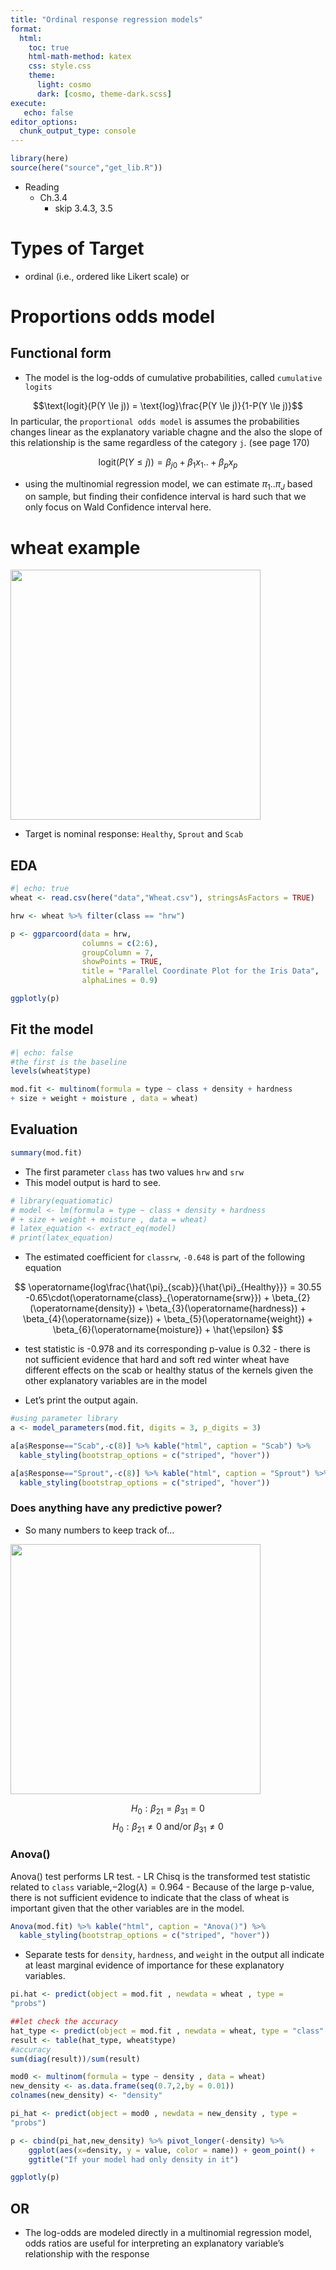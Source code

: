 ```yaml
---
title: "Ordinal response regression models"
format:
  html:
    toc: true
    html-math-method: katex
    css: style.css  
    theme:
      light: cosmo
      dark: [cosmo, theme-dark.scss]
execute: 
   echo: false
editor_options: 
  chunk_output_type: console
---
```


```{=html}
<style>
.table-hover > tbody > tr:hover { 
  background-color: #f4f442;
}
</style>
```

```r
library(here)
source(here("source","get_lib.R"))
```

-   Reading
    -   Ch.3.4
        -   skip 3.4.3, 3.5 

# Types of Target

- ordinal (i.e., ordered like Likert scale) or 
    

# Proportions odds model


## Functional form 

- The model is the log-odds of cumulative probabilities, called `cumulative logits`

$$\text{logit}(P(Y \le j)) = \text{log}\frac{P(Y \le j)}{1-P(Y \le j)}$$
In particular, the `proportional odds model` is assumes the probabilities changes linear as the explanatory variable chagne and the also the slope of this relationship is the same regardless of the category `j`. (see page 170)


$$\text{logit}(P(Y \le j)) = \beta_{j0} + \beta_{1}x_1 .. + \beta_{p}x_p$$

-   using the multinomial regression model, we can estimate $\pi_1..\pi_J$ based on sample, but finding their confidence interval is hard such that we only focus on Wald Confidence interval here.


# wheat example

![](image/wheat.PNG){fig-align="center" width="400"}

-   Target is nominal response: `Healthy`, `Sprout` and `Scab`

## EDA

```r
#| echo: true
wheat <- read.csv(here("data","Wheat.csv"), stringsAsFactors = TRUE)

hrw <- wheat %>% filter(class == "hrw")

p <- ggparcoord(data = hrw, 
                columns = c(2:6),
                groupColumn = 7,
                showPoints = TRUE, 
                title = "Parallel Coordinate Plot for the Iris Data",
                alphaLines = 0.9)

ggplotly(p)
```

## Fit the model 

```r
#| echo: false
#the first is the baseline
levels(wheat$type)

mod.fit <- multinom(formula = type ~ class + density + hardness
+ size + weight + moisture , data = wheat)
```

## Evaluation

```r
summary(mod.fit)
```

- The first parameter `class` has two values `hrw` and `srw`
- This model output is hard to see. 

```r


# library(equatiomatic)
# model <- lm(formula = type ~ class + density + hardness
# + size + weight + moisture , data = wheat)
# latex_equation <- extract_eq(model)
# print(latex_equation)

```

-   The estimated coefficient for `classrw`, `-0.648` is part of the following equation

$$
\operatorname{log\frac{\hat{\pi}_{scab}}{\hat{\pi}_{Healthy}}} = 30.55 -0.65\cdot(\operatorname{class}_{\operatorname{srw}}) + \beta_{2}(\operatorname{density}) + \beta_{3}(\operatorname{hardness}) + \beta_{4}(\operatorname{size}) + \beta_{5}(\operatorname{weight}) + \beta_{6}(\operatorname{moisture}) + \hat{\epsilon}
$$ 

- test statistic is -0.978 and its corresponding p-value is 0.32 - there is not sufficient evidence that hard and soft red winter wheat have different effects on the scab or healthy status of the kernels given the other explanatory variables are in the model

- Let's print the output again. 

```r
#using parameter library
a <- model_parameters(mod.fit, digits = 3, p_digits = 3)

a[a$Response=="Scab",-c(8)] %>% kable("html", caption = "Scab") %>% 
  kable_styling(bootstrap_options = c("striped", "hover"))

a[a$Response=="Sprout",-c(8)] %>% kable("html", caption = "Sprout") %>% 
  kable_styling(bootstrap_options = c("striped", "hover"))
```

### Does anything have any predictive power?

-  So many numbers to keep track of... 

![](image/20250515_1714_Comical Cry for Help_simple_compose_01jvb71d92env8p907xwzqr048.png){fig-align="center" width="400"}



$$H_0: \beta_{21} = \beta_{31} = 0$$
$$H_0: \beta_{21} \not = 0 \text{ and/or } \beta_{31} \not= 0$$

### Anova()

Anova() test performs LR test.
  - LR Chisq is the transformed test statistic related to `class` variable,$-2\text{log}(\lambda)=0.964$
  - Because of the large p-value, there is not sufficient evidence to indicate that the class of wheat is important given that the other variables are in the model.
  
```r
Anova(mod.fit) %>% kable("html", caption = "Anova()") %>% 
  kable_styling(bootstrap_options = c("striped", "hover"))
```

- Separate tests for `density`, `hardness`, and `weight` in the output all indicate at least marginal evidence of importance for these explanatory variables.


```r
pi.hat <- predict(object = mod.fit , newdata = wheat , type =
"probs")

##let check the accuracy
hat_type <- predict(object = mod.fit , newdata = wheat, type = "class" )
result <- table(hat_type, wheat$type)
#accuracy
sum(diag(result))/sum(result)
```

```r
mod0 <- multinom(formula = type ~ density , data = wheat)
new_density <- as.data.frame(seq(0.7,2,by = 0.01))
colnames(new_density) <- "density"

pi_hat <- predict(object = mod0 , newdata = new_density , type =
"probs")

p <- cbind(pi_hat,new_density) %>% pivot_longer(-density) %>% 
    ggplot(aes(x=density, y = value, color = name)) + geom_point() +
    ggtitle("If your model had only density in it")

ggplotly(p)
```

## OR

- The log-odds are modeled directly in a multinomial regression model, odds ratios are useful for interpreting an explanatory variable’s relationship with the response


